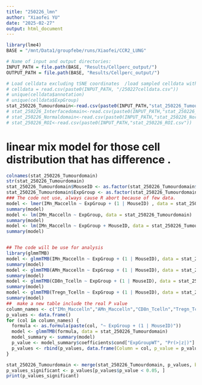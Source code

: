 ```yaml
---
title: "250226_lmn"
author: "Xiaofei YU"
date: "2025-02-27"
output: html_document
---
```


```r
library(lme4)
BASE = "/mnt/Data1/groupfebe/runs/Xiaofei/CCR2_LUNG"

# Name of input and output directories:
INPUT_PATH = file.path(BASE, "Results/Cellperc_output/")
OUTPUT_PATH = file.path(BASE, "Results/Cellperc_output/")

# Load celldata excluding tSNE coordinates  /load sampled celldata with tSNE coordinates. 
# celldata = read.csv(paste0(INPUT_PATH, "/250227celldata.csv"))
# unique(celldata$annotation)
# unique(celldata$ExpGroup)
stat_250226_Tumourdomain<-read.csv(paste0(INPUT_PATH,"stat_250226_Tumourdomain.csv"))
# stat_250226_Interfacedomain<-read.csv(paste0(INPUT_PATH,"stat_250226_Interfacedomain.csv"))
# stat_250226_Normaldomain<-read.csv(paste0(INPUT_PATH,"stat_250226_Normaldomain.csv"))
# stat_250226_ROI<-read.csv(paste0(INPUT_PATH,"stat_250226_ROI.csv"))
```
# linear mix model for those cell distribution that has difference . 
```r
colnames(stat_250226_Tumourdomain)
str(stat_250226_Tumourdomain)
stat_250226_Tumourdomain$MouseID <- as.factor(stat_250226_Tumourdomain$MouseID)
stat_250226_Tumourdomain$ExpGroup <- as.factor(stat_250226_Tumourdomain$ExpGroup)
### The code not use, always cause R abort because of few data.
model <- lmer(IMn_Maccelln ~ ExpGroup + (1 | MouseID) , data = stat_250226_Tumourdomain)
summary(model)
model <- lm(IMn_Maccelln ~ ExpGroup, data = stat_250226_Tumourdomain)
summary(model)
model <- lm(IMn_Maccelln ~ ExpGroup + MouseID, data = stat_250226_Tumourdomain)
summary(model)


## The code will be use for analysis 
library(glmmTMB)
model <- glmmTMB(IMn_Maccelln ~ ExpGroup + (1 | MouseID), data = stat_250226_Tumourdomain)
summary(model)
model <- glmmTMB(AMn_Maccelln ~ ExpGroup + (1 | MouseID), data = stat_250226_Tumourdomain)
summary(model)
model <- glmmTMB(CD8n_Tcelln ~ ExpGroup + (1 | MouseID), data = stat_250226_Tumourdomain)
summary(model)
model <- glmmTMB(Tregn_Tcelln ~ ExpGroup + (1 | MouseID), data = stat_250226_Tumourdomain)
summary(model)
##  make a new table include the real P value 
column_names <- c("IMn_Maccelln","AMn_Maccelln","CD8n_Tcelln","Tregn_Tcelln")
p_values <- data.frame()
for (col in column_names) {
  formula <- as.formula(paste(col, "~ ExpGroup + (1 | MouseID)"))
  model <- glmmTMB(formula, data = stat_250226_Tumourdomain)
  model_summary <- summary(model)
  p_value <- model_summary$coefficients$cond["ExpGroupWT", "Pr(>|z|)"]
  p_values <- rbind(p_values, data.frame(Column = col, p_value = p_value, p_less_than_0.05 = ifelse(p_value < 0.05, "Yes", "No")))
}

stat_250226_Tumourdomain <- merge(stat_250226_Tumourdomain, p_values, by.x = "IMn_Maccelln", by.y = "Column", all.x = TRUE)
p_values_significant <- p_values[p_values$p_value < 0.05, ]
print(p_values_significant)






```


